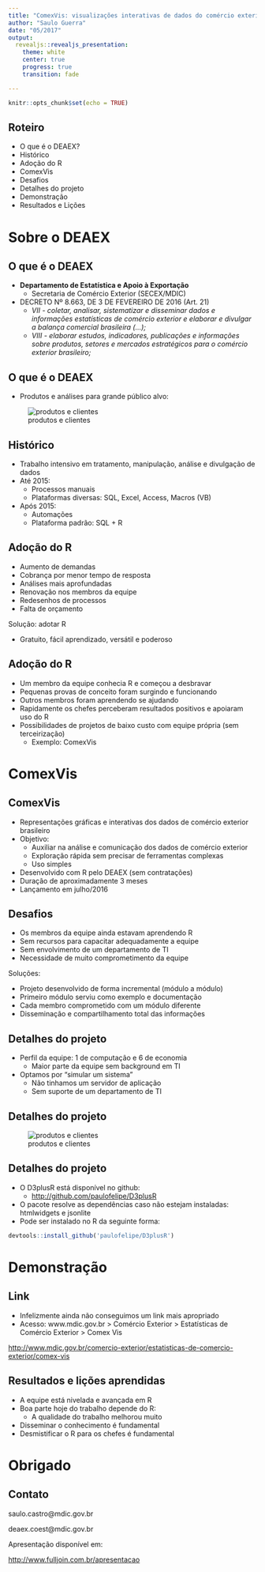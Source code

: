 ```yaml
---
title: "ComexVis: visualizações interativas de dados do comércio exterior brasileiro"
author: "Saulo Guerra"
date: "05/2017"
output: 
  revealjs::revealjs_presentation:
    theme: white
    center: true
    progress: true
    transition: fade

---
```


```r
knitr::opts_chunk$set(echo = TRUE)
```

## Roteiro

- O que é o DEAEX?
- Histórico
- Adoção do R
- ComexVis
- Desafios
- Detalhes do projeto
- Demonstração
- Resultados e Lições


# Sobre o DEAEX {data-background=#000000}

## O que é o DEAEX

- **Departamento de Estatística e Apoio à Exportação**
    - Secretaria de Comércio Exterior (SECEX/MDIC)
- DECRETO Nº 8.663, DE 3 DE FEVEREIRO DE 2016 (Art. 21)
    - _VII - coletar, analisar, sistematizar e disseminar dados e informações estatísticas de comércio exterior e elaborar e divulgar a balança comercial brasileira (...);_
    - _VIII - elaborar estudos, indicadores, publicações e informações sobre produtos, setores e mercados estratégicos para o comércio exterior brasileiro;_


## O que é o DEAEX

- Produtos e análises para grande público alvo:

![produtos e clientes](imagens/produtos_publico_alvo.png "produtos e público alvo")


## Histórico

- Trabalho intensivo em tratamento, manipulação, análise e divulgação de dados
- Até 2015:
	- Processos manuais 
	- Plataformas diversas: SQL, Excel, Access, Macros (VB)
- Após 2015:
	- Automações
	- Plataforma padrão: SQL + R

## Adoção do R

- Aumento de demandas
- Cobrança por menor tempo de resposta
- Análises mais aprofundadas
- Renovação nos membros da equipe
- Redesenhos de processos
- Falta de orçamento

Solução: adotar R

- Gratuito, fácil aprendizado, versátil e poderoso

## Adoção do R

- Um membro da equipe conhecia R e começou a desbravar
- Pequenas provas de conceito foram surgindo e funcionando
- Outros membros foram aprendendo se ajudando
- Rapidamente os chefes perceberam resultados positivos e apoiaram uso do R
- Possibilidades de projetos de baixo custo com equipe própria (sem terceirização)
    - Exemplo: ComexVis

# ComexVis {data-background=#000000}

## ComexVis

- Representações gráficas e interativas dos dados de comércio exterior brasileiro
- Objetivo:
	- Auxiliar na análise e comunicação dos dados de comércio exterior
	- Exploração rápida sem precisar de ferramentas complexas
	- Uso simples
- Desenvolvido com R pelo DEAEX (sem contratações)
- Duração de aproximadamente 3 meses
- Lançamento em julho/2016

## Desafios

- Os membros da equipe ainda estavam aprendendo R
- Sem recursos para capacitar adequadamente a equipe
- Sem envolvimento de um departamento de TI
- Necessidade de muito comprometimento da equipe

Soluções:

- Projeto desenvolvido de forma incremental (módulo a módulo)
- Primeiro módulo serviu como exemplo e documentação
- Cada membro comprometido com um módulo diferente
- Disseminação e compartilhamento total das informações

## Detalhes do projeto

- Perfil da equipe: 1 de computação e 6 de economia
    - Maior parte da equipe sem background em TI
- Optamos por "simular um sistema"
    - Não tinhamos um servidor de aplicação
    - Sem suporte de um departamento de TI
    
## Detalhes do projeto

![produtos e clientes](imagens/arquitetura.PNG "arquitetura do projeto")

## Detalhes do projeto

- O D3plusR está disponível no github:
    - <http://github.com/paulofelipe/D3plusR>
- O pacote resolve as dependências caso não estejam instaladas: htmlwidgets e jsonlite
- Pode ser instalado no R da seguinte forma:
```r
devtools::install_github('paulofelipe/D3plusR')
```

# Demonstração {data-background=#000000}

## Link

- Infelizmente ainda não conseguimos um link mais apropriado
- Acesso: www.mdic.gov.br > Comércio Exterior > Estatísticas de Comércio Exterior > Comex Vis

<h8><http://www.mdic.gov.br/comercio-exterior/estatisticas-de-comercio-exterior/comex-vis><h8>

## Resultados e lições aprendidas

- A equipe está nivelada e avançada em R
- Boa parte hoje do trabalho depende do R:
    - A qualidade do trabalho melhorou muito
- Disseminar o conhecimento é fundamental
- Desmistificar o R para os chefes é fundamental

# Obrigado {data-background=#000000}

## Contato

saulo.castro@mdic.gov.br

deaex.coest@mdic.gov.br

Apresentação disponível em:

<http://www.fulljoin.com.br/apresentacao>

